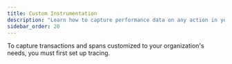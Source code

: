 ```yaml
---
title: Custom Instrumentation
description: "Learn how to capture performance data on any action in your app."
sidebar_order: 20
---
```


<Note>

To capture transactions and spans customized to your organization's needs, you must first <PlatformLink to="/tracing/">set up tracing.</PlatformLink>

</Note>

<PlatformContent includePath="performance/enable-manual-instrumentation" />

<PlatformContent includePath="performance/add-spans-example" />

<PlatformContent includePath="performance/retrieve-transaction" />
